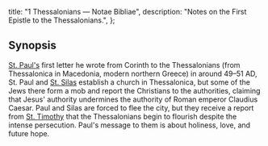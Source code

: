   title: "1 Thessalonians — Notae Bibliae",
  description: "Notes on the First Epistle to the Thessalonians.",
};

<Initial text="First Thessalonians"/>

## Synopsis

[St. Paul's](/people/saints/apostles/paul) first letter he wrote from Corinth to the Thessalonians (from Thessalonica in Macedonia, modern northern Greece) in around 49–51 AD, St. Paul and [St. Silas](/people/saints/biblical/silas) establish a church in Thessalonica, but some of the Jews there form a mob and report the Christians to the authorities, claiming that Jesus' authority undermines the authority of Roman emperor Claudius Caesar. Paul and Silas are forced to flee the city, but they receive a report from [St. Timothy](/people/saints/biblical/timothy) that the Thessalonians begin to flourish despite the intense persecution. Paul's message to them is about holiness, love, and future hope.
